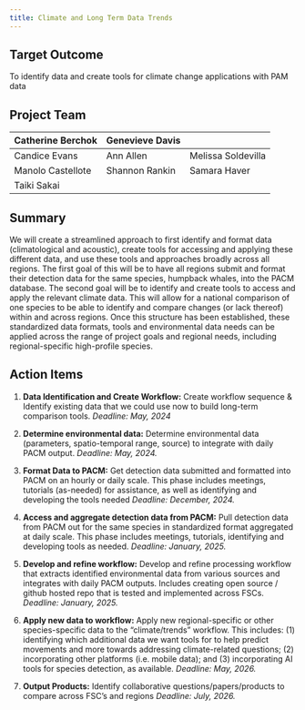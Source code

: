 ```yaml
---
title: Climate and Long Term Data Trends
---
```


## Target Outcome

To identify data and create tools for climate change applications with PAM data

## Project Team

| Catherine Berchok | Genevieve Davis |                    |
|-------------------|-----------------|--------------------|
| Candice Evans     | Ann Allen       | Melissa Soldevilla |
| Manolo Castellote | Shannon Rankin  | Samara Haver       |
| Taiki Sakai       |                 |                    |

## Summary

We will create a streamlined approach to first identify and format data (climatological and acoustic), create tools for accessing and applying these different data, and use these tools and approaches broadly across all regions. The first goal of this will be to have all regions submit and format their detection data for the same species, humpback whales, into the PACM database. The second goal will be to identify and create tools to access and apply the relevant climate data. This will allow for a national comparison of one species to be able to identify and compare changes (or lack thereof) within and across regions. Once this structure has been established, these standardized data formats, tools and environmental data needs can be applied across the range of project goals and regional needs, including regional-specific high-profile species.

## Action Items

1.  **Data Identification and Create Workflow:** Create workflow sequence & Identify existing data that we could use now to build long-term comparison tools. *Deadline: May, 2024*

2.  **Determine environmental data:** Determine environmental data (parameters, spatio-temporal range, source) to integrate with daily PACM output. *Deadline: May, 2024.*

3.  **Format Data to PACM:** Get detection data submitted and formatted into PACM on an hourly or daily scale. This phase includes meetings, tutorials (as-needed) for assistance, as well as identifying and developing the tools needed *Deadline: December, 2024.*

4.  **Access and aggregate detection data from PACM:** Pull detection data from PACM out for the same species in standardized format aggregated at daily scale. This phase includes meetings, tutorials, identifying and developing tools as needed. *Deadline: January, 2025.*

5.  **Develop and refine workflow:** Develop and refine processing workflow that extracts identified environmental data from various sources and integrates with daily PACM outputs. Includes creating open source / github hosted repo that is tested and implemented across FSCs. *Deadline: January, 2025.*

6.  **Apply new data to workflow:** Apply new regional-specific or other species-specific data to the "climate/trends" workflow. This includes: (1) identifying which additional data we want tools for to help predict movements and more towards addressing climate-related questions; (2) incorporating other platforms (i.e. mobile data); and (3) incorporating AI tools for species detection, as available. *Deadline: May, 2026.*

7.  **Output Products:** Identify collaborative questions/papers/products to compare across FSC's and regions *Deadline: July, 2026.*
